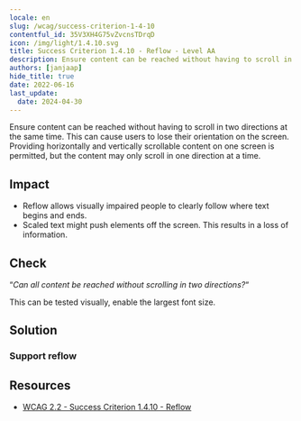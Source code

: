 ```yaml
---
locale: en
slug: /wcag/success-criterion-1-4-10
contentful_id: 35V3XH4G75vZvcnsTDrqD
icon: /img/light/1.4.10.svg
title: Success Criterion 1.4.10 - Reflow - Level AA
description: Ensure content can be reached without having to scroll in two directions at the same time. This can cause users to lose their orientation on the screen. Providing horizontally and vertically scrollable content on one screen is permitted, but the content may only scroll in one direction at a time.
authors: [janjaap]
hide_title: true
date: 2022-06-16
last_update:
  date: 2024-04-30
---
```


<Hero
  title="Reflow"
  image="/img/light/1.4.10.svg"
  alt="WCAG 1.4.10 icon"
  prefix="Success Criterion 1.4.10"
  suffix="Level AA"
/>

Ensure content can be reached without having to scroll in two directions at the same time. This can cause users to lose their orientation on the screen. Providing horizontally and vertically scrollable content on one screen is permitted, but the content may only scroll in one direction at a time.

## Impact

- Reflow allows visually impaired people to clearly follow where text begins and ends.
- Scaled text might push elements off the screen. This results in a loss of information.

## Check

“*Can all content be reached without scrolling in two directions?*“

This can be tested visually, enable the largest font size.

## Solution

### Support reflow

<CodeSample id="screen-reflow" locale="en"/>

## Resources

- [WCAG 2.2 - Success Criterion 1.4.10 - Reflow](https://www.w3.org/TR/WCAG22/#reflow)
